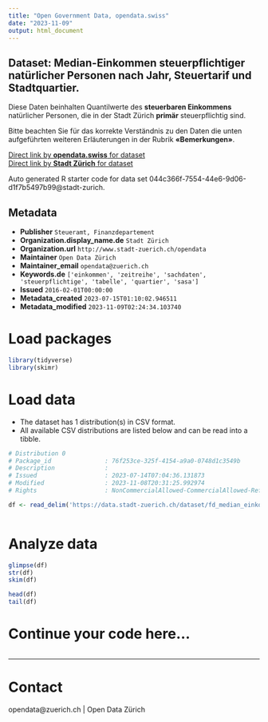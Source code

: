 ```yaml
---
title: "Open Government Data, opendata.swiss"
date: "2023-11-09"
output: html_document
---
```


## Dataset: Median-Einkommen steuerpflichtiger natürlicher Personen nach Jahr, Steuertarif und Stadtquartier.


Diese Daten beinhalten Quantilwerte des **steuerbaren Einkommens** natürlicher Personen, die in der Stadt Zürich **primär** steuerpflichtig sind. 

Bitte beachten Sie für das korrekte Verständnis zu den Daten die unten aufgeführten weiteren Erläuterungen in der Rubrik **«Bemerkungen»**.



[Direct link by **opendata.swiss** for dataset](https://opendata.swiss/de/dataset/median-einkommen-steuerpflichtiger-naturlicher-personen-nach-jahr-steuertarif-und-stadtquartier)<br>
[Direct link by **Stadt Zürich** for dataset](https://data.stadt-zuerich.ch/dataset/fd_median_einkommen_quartier_od1003)

Auto generated R starter code for data set 044c366f-7554-44e6-9d06-d1f7b5497b99@stadt-zurich.

## Metadata

- **Publisher** `Steueramt, Finanzdepartement`
- **Organization.display_name.de** `Stadt Zürich`
- **Organization.url** `http://www.stadt-zuerich.ch/opendata`
- **Maintainer** `Open Data Zürich`
- **Maintainer_email** `opendata@zuerich.ch`
- **Keywords.de** `['einkommen', 'zeitreihe', 'sachdaten', 'steuerpflichtige', 'tabelle', 'quartier', 'sasa']`
- **Issued** `2016-02-01T00:00:00`
- **Metadata_created** `2023-07-15T01:10:02.946511`
- **Metadata_modified** `2023-11-09T02:24:34.103740`


# Load packages

```r

library(tidyverse)
library(skimr)

```

# Load data

-   The dataset has 1 distribution(s) in CSV format.
-   All available CSV distributions are listed below and can be read into a tibble.

```r

# Distribution 0
# Package_id               : 76f253ce-325f-4154-a9a0-0748d1c3549b
# Description              : 
# Issued                   : 2023-07-14T07:04:36.131873
# Modified                 : 2023-11-08T20:31:25.992974
# Rights                   : NonCommercialAllowed-CommercialAllowed-ReferenceNotRequired

df <- read_delim('https://data.stadt-zuerich.ch/dataset/fd_median_einkommen_quartier_od1003/download/WIR100OD1003.csv')



```

# Analyze data

```r

glimpse(df)
str(df)
skim(df)

head(df)
tail(df)

```

# Continue your code here...

```r

```

------------------------------------------------------------------------

# Contact

opendata@zuerich.ch | Open Data Zürich
